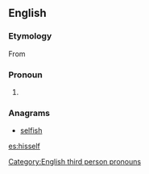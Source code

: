 ==English==

===Etymology===
From {{etyl|enm|en}}

===Pronoun===
{{en-pron|head=[[his]][[self|plural|themselves}}

# {{context|nonstandard|now|_|chiefly|dialect}} {{form of|Variant form|himself]]}}

===Anagrams===
* [[selfish#English|selfish]]

[[Category:English third person pronouns]]

[[es:hisself]]